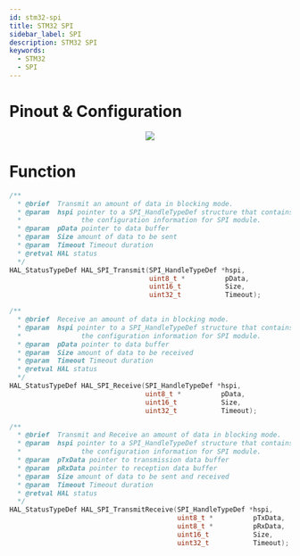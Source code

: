 ```yaml
---
id: stm32-spi
title: STM32 SPI
sidebar_label: SPI
description: STM32 SPI
keywords:
  - STM32
  - SPI
---
```



# Pinout & Configuration

<center>
  <img src={useBaseUrl("img/mcu/stm32/stm32-spi-mode.png")} />
</center>

# Function

```c
/**
  * @brief  Transmit an amount of data in blocking mode.
  * @param  hspi pointer to a SPI_HandleTypeDef structure that contains
  *               the configuration information for SPI module.
  * @param  pData pointer to data buffer
  * @param  Size amount of data to be sent
  * @param  Timeout Timeout duration
  * @retval HAL status
  */
HAL_StatusTypeDef HAL_SPI_Transmit(SPI_HandleTypeDef *hspi,
                                   uint8_t *          pData,
                                   uint16_t           Size,
                                   uint32_t           Timeout);
```

```c
/**
  * @brief  Receive an amount of data in blocking mode.
  * @param  hspi pointer to a SPI_HandleTypeDef structure that contains
  *               the configuration information for SPI module.
  * @param  pData pointer to data buffer
  * @param  Size amount of data to be received
  * @param  Timeout Timeout duration
  * @retval HAL status
  */
HAL_StatusTypeDef HAL_SPI_Receive(SPI_HandleTypeDef *hspi,
                                  uint8_t *          pData,
                                  uint16_t           Size,
                                  uint32_t           Timeout);
```

```c
/**
  * @brief  Transmit and Receive an amount of data in blocking mode.
  * @param  hspi pointer to a SPI_HandleTypeDef structure that contains
  *               the configuration information for SPI module.
  * @param  pTxData pointer to transmission data buffer
  * @param  pRxData pointer to reception data buffer
  * @param  Size amount of data to be sent and received
  * @param  Timeout Timeout duration
  * @retval HAL status
  */
HAL_StatusTypeDef HAL_SPI_TransmitReceive(SPI_HandleTypeDef *hspi,
                                          uint8_t *          pTxData,
                                          uint8_t *          pRxData,
                                          uint16_t           Size,
                                          uint32_t           Timeout);
```
